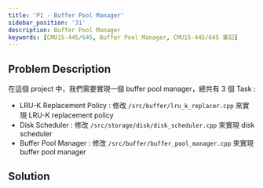 ```yaml
---
title: 'P1 - Buffer Pool Manager'
sidebar_position: '31'
description: Buffer Pool Manager
keywords: [CMU15-445/645, Buffer Pool Manager, CMU15-445/645 筆記]
---
```


<head>
  <title>CMU 15-445/645 Project#1 Buffer Pool Manager</title>
</head>

## Problem Description

在這個 project 中，我們需要實現一個 buffer pool manager，總共有 3 個 Task :

- LRU-K Replacement Policy : 修改 `/src/buffer/lru_k_replacer.cpp` 來實現 LRU-K replacement policy
- Disk Scheduler : 修改 `/src/storage/disk/disk_scheduler.cpp` 來實現 disk scheduler
- Buffer Pool Manager : 修改 `/src/buffer/buffer_pool_manager.cpp` 來實現 buffer pool manager

## Solution
